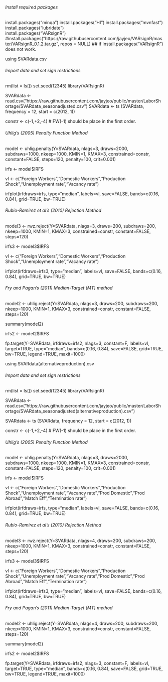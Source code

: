 ###### Install required packages
install.packages("minqa") 
install.packages("HI") 
install.packages("mvnfast")
install.packages("lubridate")  
install.packages("VARsignR")  
#install.packages("https://raw.githubusercontent.com/jayjeo/VARsignR/master/VARsignR_0.1.2.tar.gz", repos = NULL)    ## if install.packages("VARsignR") does not work. 

################## using SVARdata.csv ##################
###### Import data and set sign restrictions

rm(list = ls())
set.seed(12345)
library(VARsignR)

SVARdata <- read.csv("https://raw.githubusercontent.com/jayjeo/public/master/LaborShortage/SVARdata_seasonadjusted.csv")
SVARdata <- ts (SVARdata, frequency = 12, start = c(2012, 1))

constr <- c(-1,+2,-4)  # FW(-1) should be place in the first order. 


###### Uhlig’s (2005) Penalty Function Method

model <- uhlig.penalty(Y=SVARdata, nlags=3, draws=2000, subdraws=1000, nkeep=1000, KMIN=1, KMAX=3, constrained=constr, constant=FALSE, steps=120, penalty=100, crit=0.001)

irfs <- model$IRFS 

vl <- c("Foreign Workers","Domestic Workers","Production Shock","Unemployment rate","Vacancy rate")

irfplot(irfdraws=irfs, type="median", labels=vl, save=FALSE, bands=c(0.16, 0.84), grid=TRUE, bw=TRUE)


###### Rubio-Ramirez et al’s (2010) Rejection Method

model3 <- rwz.reject(Y=SVARdata, nlags=3, draws=200, subdraws=200, nkeep=1000, KMIN=1, KMAX=3, constrained=constr, constant=FALSE, steps=120)

irfs3 <- model3$IRFS

vl <- c("Foreign Workers","Domestic Workers","Production Shock","Unemployment rate","Vacancy rate")

irfplot(irfdraws=irfs3, type="median", labels=vl, save=FALSE, bands=c(0.16, 0.84), grid=TRUE, bw=TRUE)


###### Fry and Pagan’s (2011) Median-Target (MT) method

model2 <- uhlig.reject(Y=SVARdata, nlags=3, draws=200, subdraws=200, nkeep=1000, KMIN=1, KMAX=3, constrained=constr, constant=FALSE, steps=120)

summary(model2)

irfs2 <- model2$IRFS

fp.target(Y=SVARdata, irfdraws=irfs2, nlags=3, constant=F, labels=vl, target=TRUE, type="median", bands=c(0.16, 0.84), save=FALSE, grid=TRUE, bw=TRUE, legend=TRUE, maxit=1000)



################## using SVARdata(alternativeproduction).csv ##################
###### Import data and set sign restrictions

rm(list = ls())
set.seed(12345)
library(VARsignR)

SVARdata <- read.csv("https://raw.githubusercontent.com/jayjeo/public/master/LaborShortage/SVARdata_seasonadjusted(alternativeproduction).csv")

SVARdata <- ts (SVARdata, frequency = 12, start = c(2012, 1))

constr <- c(-1,+2,-4)  # FW(-1) should be place in the first order. 


###### Uhlig’s (2005) Penalty Function Method

model <- uhlig.penalty(Y=SVARdata, nlags=3, draws=2000, subdraws=1000, nkeep=1000, KMIN=1, KMAX=3, constrained=constr, constant=FALSE, steps=120, penalty=100, crit=0.001)

irfs <- model$IRFS 

vl <- c("Foreign Workers","Domestic Workers","Production Shock","Unemployment rate","Vacancy rate","Prod Domestic","Prod Abroad","Match Eff","Termination rate")

irfplot(irfdraws=irfs, type="median", labels=vl, save=FALSE, bands=c(0.16, 0.84), grid=TRUE, bw=TRUE)


###### Rubio-Ramirez et al’s (2010) Rejection Method

model3 <- rwz.reject(Y=SVARdata, nlags=4, draws=200, subdraws=200, nkeep=1000, KMIN=1, KMAX=3, constrained=constr, constant=FALSE, steps=120)

irfs3 <- model3$IRFS

vl <- c("Foreign Workers","Domestic Workers","Production Shock","Unemployment rate","Vacancy rate","Prod Domestic","Prod Abroad","Match Eff","Termination rate")

irfplot(irfdraws=irfs3, type="median", labels=vl, save=FALSE, bands=c(0.16, 0.84), grid=TRUE, bw=TRUE)


###### Fry and Pagan’s (2011) Median-Target (MT) method

model2 <- uhlig.reject(Y=SVARdata, nlags=4, draws=200, subdraws=200, nkeep=1000, KMIN=1, KMAX=3, constrained=constr, constant=FALSE, steps=120)

summary(model2)

irfs2 <- model2$IRFS

fp.target(Y=SVARdata, irfdraws=irfs2, nlags=3, constant=F, labels=vl, target=TRUE, type="median", bands=c(0.16, 0.84), save=FALSE, grid=TRUE, bw=TRUE, legend=TRUE, maxit=1000)



